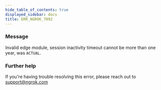 ```yaml
---
hide_table_of_contents: true
displayed_sidebar: docs
title: ERR_NGROK_7092
---
```




### Message

Invalid edge module, session inactivity timeout cannot be more than one year, was `ACTUAL`.

<ErrorDetails error="err_ngrok_7092" />

### Further help

If you're having trouble resolving this error, please reach out to [support@ngrok.com](mailto:support@ngrok.com?subject=Help%20with%20ERR_NGROK_7092)
